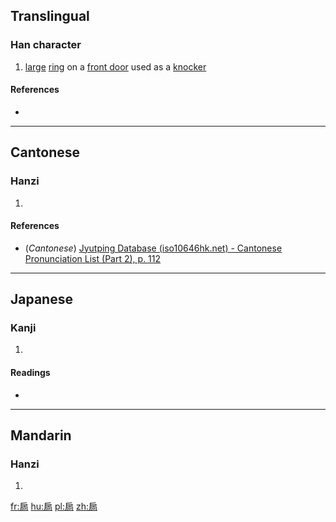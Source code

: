 ==Translingual==

===Han character===
{{Han char|rn=63|rad=戶|as=06|sn=10|four=|canj=HSHBR,ISHBR|ids=⿸戶向, ⿸户向}}

# [[large]] [[ring]] on a [[front door]] used as a [[knocker]]

====References====
* {{Han ref|kx=0416.080|dkj=11737|dj=0761.100|hdz=32263.010|uh=6244|ud=25156}}

----

==Cantonese==

===Hanzi===
{{yue-hanzi|jyut=[[soeng2]]|y=seung2}}

# {{defn|lang=yue|sort=戶06}}

====References====
*(''Cantonese'') [http://www.iso10646hk.net/jp/document/download.jsp Jyutping Database (iso10646hk.net) - Cantonese Pronunciation List (Part 2), p. 112]

----

==Japanese==

===Kanji===
{{ja-kanji|grade=|rs=戶06}}

# {{defn|lang=ja|sort=戶06}}

====Readings====
* {{ja-readings|on=[[しょう]] (shō)|kun=}}

----

==Mandarin==

===Hanzi===
{{cmn-hanzi|pin=[[shǎng]] ([[shang3]]), [[shān]] ([[shan1]])|wg=shang<sup>3</sup>, shan<sup>1</sup>}}

# {{defn|lang=cmn|sort=戶06}}

[[fr:扄]]
[[hu:扄]]
[[pl:扄]]
[[zh:扄]]